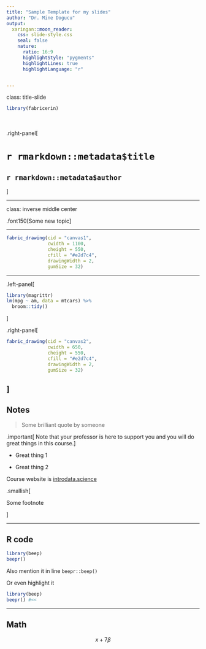 ```yaml
---
title: "Sample Template for my slides"
author: "Dr. Mine Dogucu"
output: 
  xaringan::moon_reader:
    css: slide-style.css
    seal: false
    nature:
      ratio: 16:9
      highlightStyle: "pygments"
      highlightLines: true
      highlightLanguage: "r"


---
```


class: title-slide

```r
library(fabricerin)
```

<br>
<br>
.right-panel[ 

# `r rmarkdown::metadata$title`
## `r rmarkdown::metadata$author`
]

---

class: inverse middle center


.font150[Some new topic]



---



```r
fabric_drawing(cid = "canvas1", 
               cwidth = 1100, 
               cheight = 550, 
               cfill = "#e2d7c4", 
               drawingWidth = 2, 
               gumSize = 32)


```

---


.left-panel[
```r
library(magrittr)
lm(mpg ~ am, data = mtcars) %>% 
  broom::tidy()
```


]

.right-panel[

```r
fabric_drawing(cid = "canvas2", 
               cwidth = 650, 
               cheight = 550, 
               cfill = "#e2d7c4", 
               drawingWidth = 2, 
               gumSize = 32)


```
]
---

## Notes

>Some brilliant quote by someone  

.important[
Note that your professor is here to support you and you will do great things in this course.
]


- Great thing 1

- Great thing 2

Course website is [introdata.science](introdata.science)

.smallish[

Some footnote

]

---

## R code

```r
library(beep)
beepr()
```

Also mention it in line `beepr::beep()`


Or even highlight it

```r
library(beep)
beepr() #<<
```
---

## Math

$$x+7\beta$$





